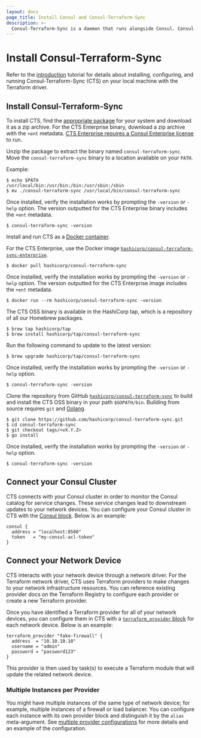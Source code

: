 ```yaml
---
layout: docs
page_title: Install Consul and Consul-Terraform-Sync
description: >-
  Consul-Terraform-Sync is a daemon that runs alongside Consul. Consul-Terraform-Sync is not included with the Consul binary and will need to be installed separately.
---
```


# Install Consul-Terraform-Sync

Refer to the [introduction](/consul/tutorials/network-infrastructure-automation/consul-terraform-sync-intro?utm_source=docs) tutorial for details about installing, configuring, and running Consul-Terraform-Sync (CTS) on your local machine with the Terraform driver.

## Install Consul-Terraform-Sync

<Tabs>
<Tab heading="Pre-compiled binary">

To install CTS, find the [appropriate package](https://releases.hashicorp.com/consul-terraform-sync/) for your system and download it as a zip archive. For the CTS Enterprise binary, download a zip archive with the `+ent` metadata. [CTS Enterprise requires a Consul Enterprise license](/consul/docs/nia/enterprise/license) to run.

Unzip the package to extract the binary named `consul-terraform-sync`. Move the `consul-terraform-sync` binary to a location available on your `PATH`.

Example:

```shell-session
$ echo $PATH
/usr/local/bin:/usr/bin:/bin:/usr/sbin:/sbin
$ mv ./consul-terraform-sync /usr/local/bin/consul-terraform-sync
```

Once installed, verify the installation works by prompting the `-version` or `-help` option. The version outputted for the CTS Enterprise binary includes the `+ent` metadata.

```shell-session
$ consul-terraform-sync -version
```

</Tab>
<Tab heading="Docker">

Install and run CTS as a [Docker container](https://hub.docker.com/r/hashicorp/consul-terraform-sync).

For the CTS Enterprise, use the Docker image [`hashicorp/consul-terraform-sync-enterprise`](https://hub.docker.com/r/hashicorp/consul-terraform-sync-enterprise).

```shell-session
$ docker pull hashicorp/consul-terraform-sync
```

Once installed, verify the installation works by prompting the `-version` or `-help` option. The version outputted for the CTS Enterprise image includes the `+ent` metadata.

```shell-session
$ docker run --rm hashicorp/consul-terraform-sync -version
```

</Tab>
<Tab heading="Homebrew on OS X">

The CTS OSS binary is available in the HashiCorp tap, which is a repository of all our Homebrew packages.

```shell-session
$ brew tap hashicorp/tap
$ brew install hashicorp/tap/consul-terraform-sync
```

Run the following command to update to the latest version:

```shell-session
$ brew upgrade hashicorp/tap/consul-terraform-sync
```

Once installed, verify the installation works by prompting the `-version` or `-help` option.

```shell-session
$ consul-terraform-sync -version
```

</Tab>
<Tab heading="Build from source">

Clone the repository from GitHub [`hashicorp/consul-terraform-sync`](https://github.com/hashicorp/consul-terraform-sync) to build and install the CTS OSS binary in your path `$GOPATH/bin`. Building from source requires `git` and [Golang](https://go.dev/).

```shell-session
$ git clone https://github.com/hashicorp/consul-terraform-sync.git
$ cd consul-terraform-sync
$ git checkout tags/<vX.Y.Z>
$ go install
```

Once installed, verify the installation works by prompting the `-version` or `-help` option.

```shell-session
$ consul-terraform-sync -version
```

</Tab>
</Tabs>

## Connect your Consul Cluster

CTS connects with your Consul cluster in order to monitor the Consul catalog for service changes. These service changes lead to downstream updates to your network devices. You can configure your Consul cluster in CTS with the [Consul block](/consul/docs/nia/configuration#consul). Below is an example:

```hcl
consul {
  address = "localhost:8500"
  token   = "my-consul-acl-token"
}
```

## Connect your Network Device

CTS interacts with your network device through a network driver. For the Terraform network driver, CTS uses Terraform providers to make changes to your network infrastructure resources. You can reference existing provider docs on the Terraform Registry to configure each provider or create a new Terraform provider.

Once you have identified a Terraform provider for all of your network devices, you can configure them in CTS with a [`terraform_provider` block](/consul/docs/nia/configuration#terraform-provider) for each network device. Below is an example:

```hcl
terraform_provider "fake-firewall" {
  address  = "10.10.10.10"
  username = "admin"
  password = "password123"
}
```

This provider is then used by task(s) to execute a Terraform module that will update the related network device.

### Multiple Instances per Provider

You might have multiple instances of the same type of network device; for example, multiple instances of a firewall or load balancer. You can configure each instance with its own provider block and distinguish it by the `alias` meta-argument. See [multiple provider configurations](/consul/docs/nia/configuration#multiple-provider-configurations) for more details and an example of the configuration.